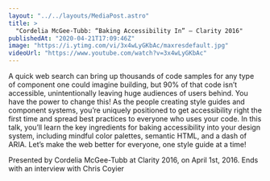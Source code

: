 ```yaml
---
layout: "../../layouts/MediaPost.astro"
title: >
  "Cordelia McGee-Tubb: “Baking Accessibility In” — Clarity 2016"
publishedAt: "2020-04-21T17:09:46Z"
image: "https://i.ytimg.com/vi/3x4wLyGKbAc/maxresdefault.jpg"
videoUrl: "https://www.youtube.com/watch?v=3x4wLyGKbAc"
---
```


A quick web search can bring up thousands of code samples for any type of component one could imagine building, but 90% of that code isn’t accessible, unintentionally leaving huge audiences of users behind. You have the power to change this! As the people creating style guides and component systems, you’re uniquely positioned to get accessibility right the first time and spread best practices to everyone who uses your code. In this talk, you’ll learn the key ingredients for baking accessibility into your design system, including mindful color palettes, semantic HTML, and a dash of ARIA. Let’s make the web better for everyone, one style guide at a time!

Presented by Cordelia McGee-Tubb at Clarity 2016, on April 1st, 2016. Ends with an interview with Chris Coyier
